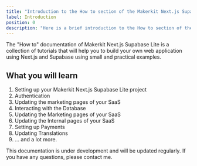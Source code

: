 ```yaml
---
title: "Introduction to the How to section of the Makerkit Next.js Supabase Lite documentation"
label: Introduction
position: 0
description: "Here is a brief introduction to the How to section of the Makerkit Next.js Supabase Lite documentation."
---
```


The "How to" documentation of Makerkit Next.js Supabase Lite is a collection of tutorials that will help you to build your own web application using Next.js and Supabase using small and practical examples.

## What you will learn


1. Setting up your Makerkit Next.js Supabase Lite project
2. Authentication
3. Updating the marketing pages of your SaaS
4. Interacting with the Database
5. Updating the Marketing pages of your SaaS
6. Updating the Internal pages of your SaaS
7. Setting up Payments
8. Updating Translations
9. ... and a lot more.

This documentation is under development and will be updated regularly. If you have any questions, please contact me.